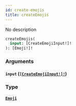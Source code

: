 ```yaml
---
id: create-emojis
title: createEmojis
---
```


No description

```graphql
createEmojis(
  input: [CreateEmojiInput!]!
): [Emoji!]!

```

### Arguments

#### `input` ([`[CreateEmojiInput!]!`](/docs/graphql/inputs/create-emoji-input))

### Type

#### [`Emoji`](/docs/graphql/objects/emoji)
